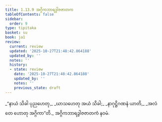 ```yaml
---
title: 1.13.9 အဂ္ဂိကဘာရဒွါဇဇာတက
tableOfContents: false
sidebar:
  order: 9
type: tipitaka
basket: su
book: ja1
review:
  current: review
  updated: '2025-10-27T21:48:42.864188'
  updated_by: ''
  notes: ''
  history:
  - state: review
    date: '2025-10-27T21:48:42.864188'
    updated_by: ''
    notes: ''
    previous_state: draft
---
```



<ReviewStatus review={frontmatter.review} showDetails={true} />

<HypothesisAnnotation frontmatter={frontmatter} />

<DynamicBreadcrumb />

<Division number="129" book="ja1" e="ch" v="22" p="30">

<Paragraph number="285" type="verses" book="ja1">
_“နာယံ သိခါ ပုညဟေတု,_  
_ဃာသဟေတု အယံ သိခါ;_  
_နာဂုဋ္ဌိဂဏနံ ယာတိ,_  
_အလံ တေ ဟောတု အဂ္ဂိကာ”တိ._  


</Paragraph>
</Division>

<Paragraph number="286" type="center" book="ja1">
အဂ္ဂိကဘာရဒွါဇဇာတကံ နဝမံ.
</Paragraph>